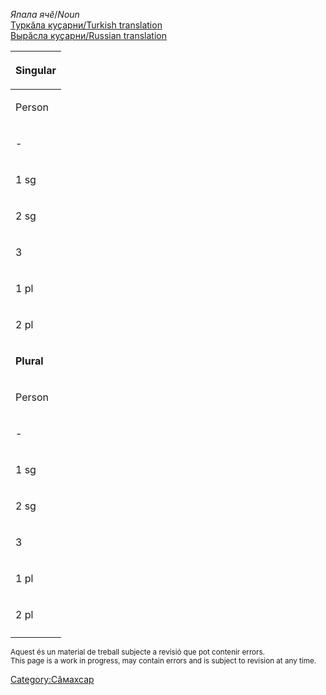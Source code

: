 

''Япала ячӗ''/''Noun''<br/>
[http://ilazki.thinkgeek.co.uk/~spectre/txuvaix/cv-tr/index.php?q=класс Туркӑла куҫарни/Turkish translation]<br/>
[http://samah.chv.su/cgi-bin/s.cgi?a=s&word=класс Вырӑсла куҫарни/Russian translation]

{|class=wikitable
|-
!colspan=9|'''Singular'''
|-
!  Person  !!  Tеп<br/>Absolutive<br>''Мӗн?''  !!  Камӑнлӑх<br/>Genitive<br>''Мӗнӗн?''  !!  Пару<br/>Dative<br>''Мӗне?''  !!  Вырӑн<br/>Locative<br>''Мӗнре?''  !!  Туху<br/>Ablative<br>''Мӗнрен?''  !!  Пӗрлелӗх<br/>Instrumental<br>''Мӗнпе?''  !!  Ҫуклӑх<br/>Privative<br>''Мӗнсӗр?''  !!  Пирке<br/>Final<br>''Мӗншӗн?''
|-
| - || класс || клас·ӑн || клас·а || клас·ра || клас·ран || клас·па || клас·сӑр || клас·шӑн
|-
| 1 sg || клас·ӑм || клас·ӑм·ӑн || клас·ӑм·а || клас·ӑм·ра || клас·ӑм·ран || клас·ӑм·па || клас·ӑм·сӑр || клас·ӑм·шӑн 
|-
| 2 sg || клас·у || клас·у·н || клас·н·а<br/>клас·ун·а || клас·у·н·та || клас·у·н·тан || клас·у·па || клас·у·сӑр || клас·у·шӑн 
|-
| 3 || клас·ӗ || клас·ӗ·н || клас··не || клас·ӗ·нче || клас·ӗ·нчен || клас·ӗ·пе || клас·ӗ·сӗр || клас·ӗ·шӗн 
|-
| 1 pl || клас·ӑм·ӑр || клас·ӑм·ӑр·ӑн || клас·ӑм·ӑр·а || клас·ӑм·ӑр·та || клас·ӑм·ӑр·тан || клас·ӑм·ӑр·па || клас·ӑм·ӑр·сӑр || клас·ӑм·ӑр·шӑн 
|-
| 2 pl || клас·ӑр || клас·ӑр·ӑн || клас·ӑр·а || клас·ӑр·та || клас·ӑр·тан || клас·ӑр·па || клас·ӑр·сӑр || клас·ӑр·шӑн 
|-
!colspan=9|'''Plural'''
|-
!  Person  !!  Tеп<br/>Absolutive<br>''Мӗн?''  !!  Камӑнлӑх<br/>Genitive<br>''Мӗнӗн?''  !!  Пару<br/>Dative<br>''Мӗне?''  !!  Вырӑн<br/>Locative<br>''Мӗнре?''  !!  Туху<br/>Ablative<br>''Мӗнрен?''  !!  Пӗрлелӗх<br/>Instrumental<br>''Мӗнпе?''  !!  Ҫуклӑх<br/>Privative<br>''Мӗнсӗр?''  !!  Пирке<br/>Final<br>''Мӗншӗн?''
|-
| - || клас·сем || клас·се·н || клас·сен·е || клас·сен·че || клас·сен·чен || клас·сем·пе || клас·сем·сӗр || клас·сем·шӗн
|-
| 1 sg || клас·ӑм·сем || клас·ӑм·се·н || клас·ӑм·сен·е || клас·ӑм·сен·че || клас·ӑм·сен·чен || клас·ӑм·сем·пе || клас·ӑм·сем·сӗр || клас·ӑм·сем·шӗн 
|-
| 2 sg || клас·у·сем || клас·у·се·н || клас·у·сен·е || клас·у·сен·че || клас·у·сен·чен || клас·у·сем·пе || клас·у·сем·сӗр || клас·у·сем·шӗн 
|-
| 3 || клас·ӗ·сем || клас·ӗ·се·н || клас·ӗ·сен·е || клас·ӗ·сен·че || клас·ӗ·сен·чен || клас·ӗ·сем·пе || клас·ӗ·сем·сӗр || клас·ӗ·сем·шӗн 
|-
| 1 pl || клас·ӑм·ӑр·сем || клас·ӑм·ӑр·се·н || клас·ӑм·ӑр·сен·е || клас·ӑм·ӑр·сен·че || клас·ӑм·ӑр·сен·чен || клас·ӑм·ӑр·сем·пе || клас·ӑм·ӑр·сем·сӗр || клас·ӑм·ӑр·сем·шӗн 
|-
| 2 pl || клас·ӑр·сем || клас·ӑр·се·н || клас·ӑр·сен·е || клас·ӑр·сен·че || клас·ӑр·сен·чен || клас·ӑр·сем·пе || клас·ӑр·сем·сӗр || клас·ӑр·сем·шӗн 
|-
|}

<small>
Aquest és un material de treball subjecte a revisió que pot contenir errors.<br/>
This page is a work in progress, may contain errors and is subject to revision at any time. 
</small>

[[Category:Сӑмахсар]]
